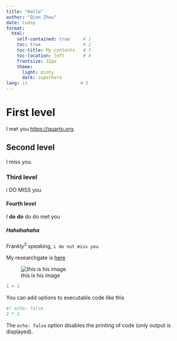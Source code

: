 ```yaml
---
title: "Hallo"
author: "Qian Zhou"
date: today
format: 
  html:
    self-contained: true     # 1
    toc: true                # 2   
    toc-title: My contents   # 3
    toc-location: left       # 4
    frontsize: 32px
    theme:
      light: minty
      dark: superhero
lang: it                    # 5
---
```


# First level

I met you <https://quarto.org>.

## Second level

I miss you.

### Third level

i DO MISS you

#### Fourth level

*I* **do** ***do*** do do met you

##### Hahahahaha

Frankly^2^ speaking, `i do not miss you`

My researchgate is [here](https://www.researchgate.net/profile/Patrick_Ragert)

![this is his image](patrick.jpg)

```r
1 + 1
```

You can add options to executable code like this 

```r
#| echo: false
2 * 2
```

The `echo: false` option disables the printing of code (only output is displayed).

